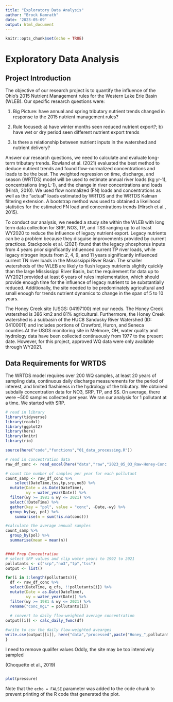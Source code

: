 ```yaml
---
title: "Exploratory Data Analysis"
author: "Brock Kamrath"
date: '2023-05-09'
output: html_document
---
```


```r
knitr::opts_chunk$set(echo = TRUE)
```

# Exploratory Data Analysis

## Project Introduction

The objective of our research project is to quantify the influence of the Ohio's 2015 Nutrient Management rules for the Western Lake Erie Basin (WLEB). Our specific research questions were:

1.  Big Picture: have annual and spring tributary nutrient trends changed in response to the 2015 nutrient management rules?

2.  Rule focused: a) have winter months seen reduced nutrient export?; b) have wet or dry period seen different nutrient export trends

3.  Is there a relationship between nutrient inputs in the watershed and nutrient delivery?

Answer our research questions, we need to calculate and evaluate long-term tributary trends. Rowland et al. (2021) evaluated the best method to deduce nutrient trends and found flow-normalized concentrations and loads to be the best. The weighted regression on time, discharge, and season (WRTDS) model will be used to estimate annual river loads (kg yr-1), concentrations (mg L-1), and the change in river concentrations and loads (Hirsh, 2010). We used flow normalized (FN) loads and concentrations as well as the "actual" loads estimated by WRTDS and the WRTDS Kalman filtering extension. A bootstrap method was used to obtained a likelihood statistics for the estimated FN load and concentrations trends (Hirsch et al., 2015).

To conduct our analysis, we needed a study site within the WLEB with long term data collection for SRP, NO3, TP, and TSS ranging up to at least WY2020 to reduce the influence of legacy nutrient export. Legacy nutrients can be a problem because they disguise improvements provided by current practices. Stackpoole et al. (2021) found that the legacy phosphorus inputs from 4 years prior significantly influenced current TP river loads, while legacy nitrogen inputs from 2, 4, 9, and 11 years significantly influenced current TN river loads in the Mississippi River Basin. The smaller watersheds of the WLEB are likely to flush legacy nutrients slightly quickly than the large Mississippi River Basin, but the requirement for data up to WY2021 provided at least 6 years of rules implementation, which should provide enough time for the influence of legacy nutrient to be substantially reduced. Additionally, the site needed to be predominately agricultural and small enough for trends nutrient dynamics to change in the span of 5 to 10 years.

The Honey Creek site (USGS: 04197100) met our needs. The Honey Creek watershed is 386 km2 and 81% agricultural. Furthermore, the Honey Creek watershed is a subbasin of the HUC8 Sandusky River Watershed (ID: 04100011) and includes portions of Crawford, Huron, and Seneca counties.At the USGS monitoring site in Melmore, OH, water quality and hydrology data have been collected continuously from 1977 to the present date. However, for this project, approved WQ data were only available through WY2021.

## Data Requirements for WRTDS

The WRTDS model requires over 200 WQ samples, at least 20 years of sampling data, continuous daily discharge measurements for the period of interest, and limited flashiness in the hydrology of the tributary. We obtained subdaily concentration data for NO3, SRP, TP, and SS. On average, there were ~500 samples collected per year. We ran our analysis for 1 pollutant at a time. We started with SRP.

```r
# read in library
library(tidyverse)
library(readxl)
library(ggplot2)
library(here)
library(knitr)
library(rio)

source(here("code","functions","01_data_processing.R"))

# read in concentration data
raw_df_conc <- read_excel(here("data","raw","2023_05_03_Raw-Honey-Conc.xlsx"))

# count the number of samples per year for each pollutant
count_samp <- raw_df_conc %>%
    select(DateTime,tss,tp,srp,no3) %>%
  mutate(Date = as.Date(DateTime),
         wy = water_year(Date)) %>%
  filter(wy >= 1981 & wy <= 2021) %>%
  select(!DateTime) %>%
  gather(key = "pol", value = "conc", -Date,-wy) %>%
  group_by(wy, pol) %>%
    summarise(n = sum(!is.na(conc)))

#calculate the average annual samples
count_samp %>%
  group_by(pol) %>%
  summarise(mean = mean(n))


#### Prep Concentration
# select SRP values and clip water years to 1992 to 2021
pollutants <- c("srp","no3","tp","tss")
output <- list()

for(i in 1:length(pollutants)){
  df <- raw_df_conc %>%
  select(DateTime, q_cfs, !!pollutants[i]) %>%
  mutate(Date = as.Date(DateTime),
         wy = water_year(Date)) %>%
  filter(wy >= 1981 & wy <= 2021) %>%
  rename("conc_mgL" = pollutants[i])
  
  # convert to daily flow-weighted average concentration
output[[i]] <- calc_daily_fwmc(df)

#write to csv the daily flow-weighted avearges
write.csv(output[[i]], here("data","processed",paste("Honey_",pollutants[i],".csv",sep ="")), row.names = FALSE)
}


```

I need to remove qualifer values
Oddly, the site may be too intensively sampled

(Choquette et al., 2019)

```{}
```

```r
plot(pressure)
```

Note that the `echo = FALSE` parameter was added to the code chunk to prevent printing of the R code that generated the plot.
